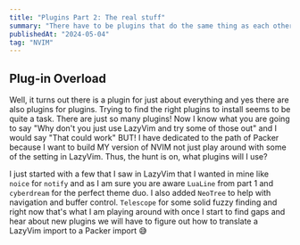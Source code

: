 ---
title: "Plugins Part 2: The real stuff"
summary: "There have to be plugins that do the same thing as each other with how many there are."
publishedAt: "2024-05-04"
tag: "NVIM"
---
## Plug-in Overload
Well, it turns out there is a plugin for just about everything and yes there are also plugins for plugins. Trying to find the right plugins to install seems to be quite a task. There are just so many plugins! Now I know what you are going to say "Why don't you just use LazyVim and try some of those out" and I would say "That could work" BUT! I have dedicated to the path of Packer because I want to build MY version of NVIM not just play around with some of the setting in LazyVim. Thus, the hunt is on, what plugins will I use?

I just started with a few that I saw in LazyVim that I wanted in mine like `noice` for `notify` and as I am sure you are aware `LuaLine` from part 1 and `cyberdream` for the perfect theme duo. I also added `NeoTree` to help with navigation and buffer control. `Telescope` for some solid fuzzy finding and right now that's what I am playing around with once I start to find gaps and hear about new plugins we will have to figure out how to translate a LazyVim import to a Packer import 😅
